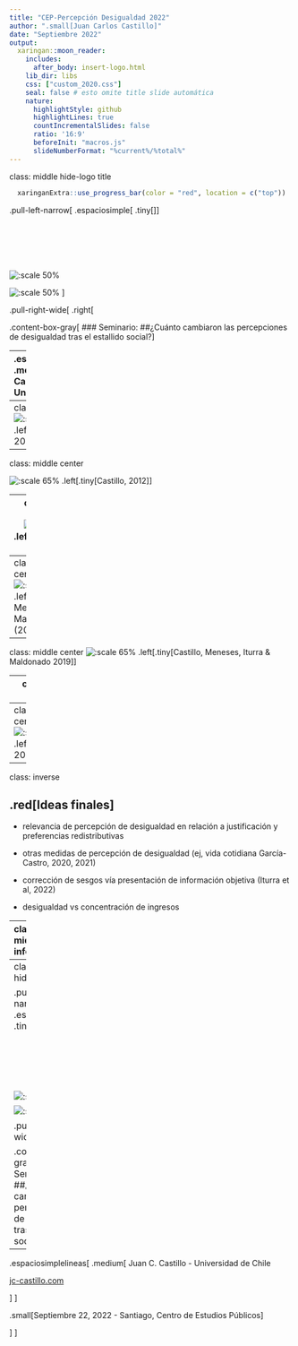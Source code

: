 ```yaml
---
title: "CEP-Percepción Desigualdad 2022"
author: ".small[Juan Carlos Castillo]"
date: "Septiembre 2022"
output:
  xaringan::moon_reader:
    includes:
      after_body: insert-logo.html
    lib_dir: libs
    css: ["custom_2020.css"]
    seal: false # esto omite title slide automática
    nature:
      highlightStyle: github
      highlightLines: true
      countIncrementalSlides: false
      ratio: '16:9'
      beforeInit: "macros.js"
      slideNumberFormat: "%current%/%total%"
---
```

class: middle hide-logo title

```r
  xaringanExtra::use_progress_bar(color = "red", location = c("top"))
```

.pull-left-narrow[
.espaciosimple[
.tiny[]
]
<br>
<br>
<br>
<br>
<br>
<br>


![:scale 50%](images/logofacso.png)
<br>

![:scale 50%](images/COES_ENG_Logo_azul.png)
]



.pull-right-wide[
.right[

.content-box-gray[
### Seminario: 
##¿Cuánto cambiaron las percepciones de desigualdad tras el estallido social?
]

----
.espaciosimplelineas[
.medium[
Juan C. Castillo - Universidad de Chile 

[jc-castillo.com](https://jc-castillo.com/)

] 
]





.small[Septiembre 22, 2022 - Santiago, Centro de Estudios Públicos]

]
]

---
class: middle center
<br>
![:scale 120%](images/des-sub.png)
.left[.tiny[Castillo, 2012]]
---
class: middle center

![:scale 65%](images/perdes-2009-int.png)
.left[.tiny[Castillo, 2012]]

---
class: middle center
![:scale 70%](images/perdes-gini-2009.png)
.left[.tiny[Castillo, 2012]]


---
class: middle center
![:scale 65%](images/chile-perdes-anhos.png)
.left[.tiny[Castillo, Meneses, Iturra & Maldonado (2019)]]



---
class: middle center 
![:scale 65%](images/comp-brechas.png)
.left[.tiny[Castillo, Meneses, Iturra & Maldonado 2019]]


---
class: middle center

## Código & datos análisis 1999-2019:

# [https://github.com/justicia-distributiva/chile-ISSP-gaps-1999-2019](https://github.com/justicia-distributiva/chile-ISSP-gaps-1999-2019)


---
class: middle center
<br>
![:scale 60%](images/cep2009.png)
.left[.tiny[Castillo, 2009]]


---
class: inverse

## .red[Ideas finales]

- relevancia de percepción de desigualdad en relación a justificación y preferencias redistributivas

- otras medidas de percepción de desigualdad (ej, vida cotidiana García-Castro, 2020, 2021)

- corrección de sesgos vía presentación de información objetiva (Iturra et al, 2022)

- desigualdad vs concentración de ingresos

---
class: center middle
## Más información

.center[
![:scale 70%](images/IJSP.png)
]

[doi.org/10.1080/02134748.2021.2009275](https://doi.org/10.1080/02134748.2021.2009275
)

---
class: middle hide-logo title

.pull-left-narrow[
.espaciosimple[
.tiny[]
]
<br>
<br>
<br>
<br>
<br>
<br>


![:scale 50%](images/logofacso.png)
<br>

![:scale 50%](images/COES_ENG_Logo_azul.png)
]



.pull-right-wide[
.right[

.content-box-gray[
### Seminario: 
##¿Cuánto cambiaron las percepciones de desigualdad tras el estallido social?
]

----
.espaciosimplelineas[
.medium[
Juan C. Castillo - Universidad de Chile 

[jc-castillo.com](https://jc-castillo.com/)

] 
]





.small[Septiembre 22, 2022 - Santiago, Centro de Estudios Públicos]

]
]
